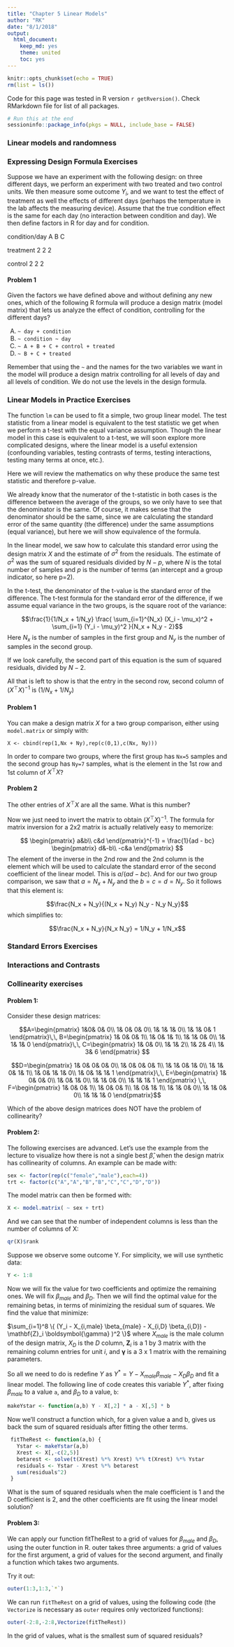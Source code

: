 ```yaml
---
title: "Chapter 5 Linear Models"
author: "RK"
date: "8/1/2018"
output:
  html_document:
    keep_md: yes
    theme: united
    toc: yes
---
```


```r
knitr::opts_chunk$set(echo = TRUE)
rm(list = ls())
```
Code for this page was tested in R version `r getRversion()`. Check RMarkdown file for list of all packages.

```r
# Run this at the end
sessioninfo::package_info(pkgs = NULL, include_base = FALSE)
```

### Linear models and randomness

### Expressing Design Formula Exercises
Suppose we have an experiment with the following design: on three different days, we perform an experiment with two treated and two control units. We then measure some outcome $Y_i$, and we want to test the effect of treatment as well the effects of different days (perhaps the temperature in the lab affects the measuring device). Assume that the true condition effect is the same for each day (no interaction between condition and day). We then define factors in R for day and for condition.

condition/day	A	B	C

treatment   	2	2	2

control	      2	2	2

#### Problem 1
Given the factors we have defined above and without defining any new ones, which of the following R formula will produce a design matrix (model matrix) that lets us analyze the effect of condition, controlling for the different days?

A) `~ day + condition`
B) `~ condition ~ day`
C) `~ A + B + C + control + treated`
D) `~ B + C + treated`

Remember that using the `~` and the names for the two variables we want in the model will produce a design matrix controlling for all levels of day and all levels of condition. We do not use the levels in the design formula.

### Linear Models in Practice Exercises

The function `lm` can be used to fit a simple, two group linear model. The test statistic from a linear model is equivalent to the test statistic we get when we perform a t-test with the equal variance assumption. Though the linear model in this case is equivalent to a t-test, we will soon explore more complicated designs, where the linear model is a useful extension (confounding variables, testing contrasts of terms, testing interactions, testing many terms at once, etc.).

Here we will review the mathematics on why these produce the same test statistic and therefore p-value.

We already know that the numerator of the t-statistic in both cases is the difference between the average of the groups, so we only have to see that the denominator is the same. Of course, it makes sense that the denominator should be the same, since we are calculating the standard error of the same quantity (the difference) under the same assumptions (equal variance), but here we will show equivalence of the formula.

In the linear model, we saw how to calculate this standard error using the design matrix $X$ and the estimate of $\sigma^2$ from the residuals. The estimate of $\sigma^2$ was the sum of squared residuals divided by $N - p$, where $N$ is the total number of samples and $p$ is the number of terms (an intercept and a group indicator, so here p=2).

In the t-test, the denominator of the t-value is the standard error of the difference. The t-test formula for the standard error of the difference, if we assume equal variance in the two groups, is the square root of the variance:

$$\frac{1}{1/N_x + 1/N_y}  
\frac{  \sum_{i=1}^{N_x} (X_i - \mu_x)^2  + \sum_{i=1} (Y_i - \mu_y)^2  }{N_x + N_y - 2}$$
Here $N_x$ is the number of samples in the first group and $N_y$ is the number of samples in the second group.

If we look carefully, the second part of this equation is the sum of squared residuals, divided by $N - 2$.

All that is left to show is that the entry in the second row, second column of $(X^\top X)^{-1}$ is $(1/N_x + 1/N_y)$

#### Problem 1
You can make a design matrix $X$ for a two group comparison, either using `model.matrix` or simply with:
```{}
X <- cbind(rep(1,Nx + Ny),rep(c(0,1),c(Nx, Ny)))
```
In order to compare two groups, where the first group has `Nx=5` samples and the second group has `Ny=7` samples, what is the element in the 1st row and 1st column of $X^\top X$?

#### Problem 2
The other entries of $X^\top X$ are all the same. What is this number?

Now we just need to invert the matrix to obtain $(X^\top X)^{-1}$. The formula for matrix inversion for a 2x2 matrix is actually relatively easy to memorize:

$$
\begin{pmatrix}
a&b\\
c&d
\end{pmatrix}^{-1} = \frac{1}{ad - bc}
\begin{pmatrix}
d&-b\\
-c&a
\end{pmatrix} $$
The element of the inverse in the 2nd row and the 2nd column is the element which will be used to calculate the standard error of the second coefficient of the linear model. This is $a / (ad - bc)$. And for our two group comparison, we saw that $a = N_x + N_y$ and the $b = c = d = N_y$. So it follows that this element is:

$$\frac{N_x + N_y}{(N_x + N_y) N_y - N_y N_y}$$
which simplifies to:

$$\frac{N_x + N_y}{N_x N_y} = 1/N_y + 1/N_x$$

### Standard Errors Exercises

### Interactions and Contrasts

### Collinearity exercises

#### Problem 1:
Consider these design matrices:

$$A=\begin{pmatrix}
1&0& 0& 0\\
1& 0& 0& 0\\
1& 1& 1& 0\\
1& 1& 0& 1
\end{pmatrix}\,\,
B=\begin{pmatrix}
1& 0& 0& 1\\
1& 0& 1& 1\\
1& 1& 0& 0\\
1& 1& 1& 0
\end{pmatrix}\,\,
C=\begin{pmatrix}
1& 0& 0\\
1& 1& 2\\
1& 2& 4\\
1& 3& 6
\end{pmatrix} $$

$$D=\begin{pmatrix}
1& 0& 0& 0& 0\\
1& 0& 0& 0& 1\\
1& 1& 0& 1& 0\\
1& 1& 0& 1& 1\\
1& 0& 1& 1& 0\\
1& 0& 1& 1& 1
\end{pmatrix}\,\,
E=\begin{pmatrix}
1& 0& 0& 0\\
1& 0& 1& 0\\
1& 1& 0& 0\\
1& 1& 1& 1
\end{pmatrix} \,\,
F=\begin{pmatrix}
1& 0& 0& 1\\
1& 0& 0& 1\\
1& 0& 1& 1\\
1& 1& 0& 0\\
1& 1& 0& 0\\
1& 1& 1& 0
\end{pmatrix}$$

Which of the above design matrices does NOT have the problem of collinearity?

#### Problem 2:
The following exercises are advanced. Let’s use the example from the lecture to visualize how there is not a single best $\hat{\beta}$, when the design matrix has collinearity of columns. An example can be made with:
```r
sex <- factor(rep(c("female","male"),each=4))
trt <- factor(c("A","A","B","B","C","C","D","D"))
```
The model matrix can then be formed with:
```r
X <- model.matrix( ~ sex + trt)
```
And we can see that the number of independent columns is less than the number of columns of X:
```r
qr(X)$rank
```
Suppose we observe some outcome Y. For simplicity, we will use synthetic data:
```r
Y <- 1:8
```
Now we will fix the value for two coefficients and optimize the remaining ones. We will fix $\beta_{male}$ and $\beta_D$. Then we will find the optimal value for the remaining betas, in terms of minimizing the residual sum of squares. We find the value that minimize:

$\sum_{i=1}^8  \{ (Y_i - X_{i,male} \beta_{male} - X_{i,D} \beta_{i,D}) - \mathbf{Z}_i \boldsymbol{\gamma} )^2 \}$
where $X_{male}$ is the male column of the design matrix, $X_D$ is the $D$ column, $\mathbf{Z}_i$ is a 1 by 3 matrix with the remaining column entries for unit $i$, and $\boldsymbol{\gamma}$ is a 3 x 1 matrix with the remaining parameters.

So all we need to do is redefine $Y$ as $Y^* = Y - X_{male} \beta_{male} - X_{D} \beta_D$ and fit a linear model. The following line of code creates this variable $Y^*$, after fixing $\beta_{male}$ to a value `a`, and $\beta_D$ to a value, `b`:
```r
makeYstar <- function(a,b) Y - X[,2] * a - X[,5] * b
```

Now we’ll construct a function which, for a given value a and b, gives us back the sum of squared residuals after fitting the other terms.
```r
 fitTheRest <- function(a,b) {
   Ystar <- makeYstar(a,b)
   Xrest <- X[,-c(2,5)]
   betarest <- solve(t(Xrest) %*% Xrest) %*% t(Xrest) %*% Ystar
   residuals <- Ystar - Xrest %*% betarest
   sum(residuals^2)
 }
```

What is the sum of squared residuals when the male coefficient is 1 and the D coefficient is 2, and the other coefficients are fit using the linear model solution?

#### Problem 3:
We can apply our function fitTheRest to a grid of values for $\beta_{male}$ and $\beta_D$, using the outer function in R. outer takes three arguments: a grid of values for the first argument, a grid of values for the second argument, and finally a function which takes two arguments.

Try it out:
```r
outer(1:3,1:3,`*`)
```

We can run `fitTheRest` on a grid of values, using the following code (the `Vectorize` is necessary as `outer` requires only vectorized functions):
```r
outer(-2:8,-2:8,Vectorize(fitTheRest))
```

In the grid of values, what is the smallest sum of squared residuals?